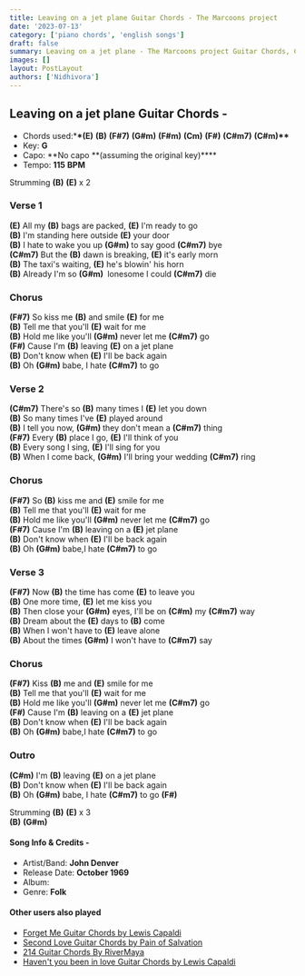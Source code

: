 ```yaml
---
title: Leaving on a jet plane Guitar Chords - The Marcoons project
date: '2023-07-13'
category: ['piano chords', 'english songs']
draft: false
summary: Leaving on a jet plane - The Marcoons project Guitar Chords, Chords used - (E) (B) (F#7) (G#m) (F#m) (Cm) (F#) (C#m7) (C#m), Key- G major
images: []
layout: PostLayout
authors: ['Nidhivora']
---
```


## Leaving on a jet plane Guitar Chords -

- Chords used:\***\*(E)** **(B)** **(F#7)** **(G#m)** **(F#m)** **(Cm)** **(F#)** **(C#m7)** **(C#m)\*\***
- Key: **G**
- Capo: **No capo **(assuming the original key)\*\*\*\*
- Tempo: **115** **BPM**

Strumming **(B)** **(E)** x 2

### **Verse 1**

**(E)** All my **(B)** bags are packed, **(E)** I'm ready to go\
**(B)** I'm standing here outside **(E)** your door\
**(B)** I hate to wake you up **(G#m)** to say good **(C#m7)** bye\
**(C#m7)** But the **(B)** dawn is breaking, **(E)** it's early morn\
**(B)** The taxi's waiting, **(E)** he's blowin' his horn\
**(B)** Already I'm so **(G#m)**  lonesome I could **(C#m7)** die

### **Chorus**

**(F#7)** So kiss me **(B)** and smile **(E)** for me\
**(B)** Tell me that you'll **(E)** wait for me\
**(B)** Hold me like you'll **(G#m)** never let me **(C#m7)** go\
**(F#)** Cause I'm **(B)** leaving **(E)** on a jet plane\
**(B)** Don't know when **(E)** I'll be back again\
**(B)** Oh **(G#m)** babe, I hate **(C#m7)** to go

### **Verse 2**

**(C#m7)** There's so **(B)** many times I **(E)** let you down\
**(B)** So many times I've **(E)** played around\
**(B)** I tell you now, **(G#m)** they don't mean a **(C#m7)** thing\
**(F#7)** Every **(B)** place I go, **(E)** I'll think of you\
**(B)** Every song I sing, **(E)** I'll sing for you\
**(B)** When I come back, **(G#m)** I'll bring your wedding **(C#m7)** ring

### **Chorus**

**(F#7)** So **(B)** kiss me and **(E)** smile for me\
**(B)** Tell me that you'll **(E)** wait for me\
**(B)** Hold me like you'll **(G#m)** never let me **(C#m7)** go\
**(F#7)** Cause I'm **(B)** leaving on a **(E)** jet plane\
**(B)** Don't know when **(E)** I'll be back again\
**(B)** Oh **(G#m)** babe,I hate **(C#m7)** to go

### **Verse 3**

**(F#7)** Now **(B)** the time has come **(E)** to leave you\
**(B)** One more time, **(E)** let me kiss you\
**(B)** Then close your **(G#m)** eyes, I'll be on **(C#m)** my **(C#m7)** way\
**(B)** Dream about the **(E)** days to **(B)** come\
**(B)** When I won't have to **(E)** leave alone\
**(B)** About the times **(G#m)** I won't have to **(C#m7)** say

### **Chorus**

**(F#7)** Kiss **(B)** me and **(E)** smile for me\
**(B)** Tell me that you'll **(E)** wait for me\
**(B)** Hold me like you'll **(G#m)** never let me **(C#m7)** go\
**(F#)** Cause I'm **(B)** leaving on a **(E)** jet plane\
**(B)** Don't know when **(E)** I'll be back again\
**(B)** Oh **(G#m)** babe,I hate **(C#m7)** to go

### **Outro**

**(C#m)** I'm **(B)** leaving **(E)** on a jet plane\
**(B)** Don't know when **(E)** I'll be back again\
**(B)** Oh **(G#m)** babe, I hate **(C#m7)** to go **(F#)**

Strumming **(B)** **(E)** x 3\
**(B)** **(G#m)**

#### Song Info & Credits -

- Artist/Band: **John Denver**
- Release Date: **October 1969**
- Album:
- Genre: **Folk**

#### Other users also played

- [Forget Me Guitar Chords by Lewis Capaldi](https://www.chordsco.com/chords/forget-me-guitar-chords-by-lewis-capaldi)
- [Second Love Guitar Chords by Pain of Salvation](https://www.chordsco.com/chords/second-love-guitar-chords-by-pain-of-salvation)
- [214 Guitar Chords By RiverMaya](https://www.chordsco.com/chords/214-guitar-chords-by-river-maya)
- [Haven't you been in love Guitar Chords by Lewis Capaldi](https://www.chordsco.com/chords/havent-you-been-in-love-guitar-chords-by-lewis-capaldi)
